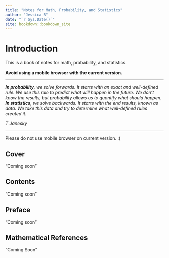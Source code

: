 ```yaml
---
title: "Notes for Math, Probability, and Statistics"
author: "Jessica B"
date: "`r Sys.Date()`"
site: bookdown::bookdown_site
---
```


# Introduction

This is a book of notes for math, probability, and statistics.

**Avoid using a mobile browser with the current version.**

------------------------------------------------------------------------

***In probability**, we solve forwards. It starts with an exact and well-defined rule. We use this rule to predict what will happen in the future. We don't know the results, but probability allows us to quantify what should happen. **In statistics**, we solve backwards. It starts with the end results, known as data. We take this data and try to determine what well-defined rules created it.*

*T Janesky*

------------------------------------------------------------------------

Please do not use mobile browser on current version. :)

## Cover

"Coming soon"

## Contents

"Coming soon"

## Preface

"Coming soon"

## Mathematical References

"Coming Soon"
